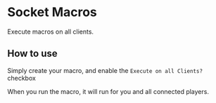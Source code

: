 
# Socket Macros

<ModuleInfo/>

Execute macros on all clients.

## How to use

Simply create your macro, and enable the `Execute on all Clients?`
checkbox

When you run the macro, it will run for you and all connected players.
